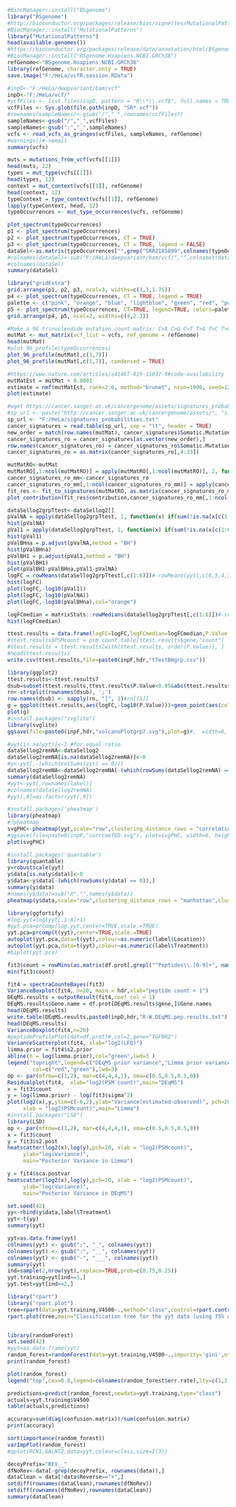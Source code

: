 ```r
#BiocManager::install("BSgenome")
library("BSgenome")
#http://bioconductor.org/packages/release/bioc/vignettes/MutationalPatterns/inst/doc/Introduction_to_MutationalPatterns.pdf
#BiocManager::install("MutationalPatterns")
library("MutationalPatterns")
head(available.genomes())
#https://bioconductor.org/packages/release/data/annotation/html/BSgenome.Hsapiens.NCBI.GRCh38.html
#BiocManager::install("BSgenome.Hsapiens.NCBI.GRCh38")
refGenome<-"BSgenome.Hsapiens.NCBI.GRCh38"
library(refGenome, character.only = TRUE)
save.image("F:/HeLa/vcfR.session.RData")
```

```r
#inpD<-"F:/HeLa/deepvariant/bam/vcf"
inpD<-"F:/HeLa/vcf/"
#vcfFiles <- list.files(inpD, pattern = "R\\*\\.vcf$", full.names = TRUE)
vcfFiles <- Sys.glob(file.path(inpD, "SR*.vcf")) 
#rownames(sampleNames)<-gsub("/"," ",rownames(vcfFiles))
sampleNames<-gsub("/","_",vcfFiles)
sampleNames<-gsub(":","_",sampleNames)
vcfs <- read_vcfs_as_granges(vcfFiles, sampleNames, refGenome)
#warnings()#->email
summary(vcfs)
```

```r
muts = mutations_from_vcf(vcfs[[1]])
head(muts, 12)
types = mut_type(vcfs[[1]])
head(types, 12)
context = mut_context(vcfs[[1]], refGenome)
head(context, 12)
typeContext = type_context(vcfs[[1]], refGenome)
lapply(typeContext, head, 12)
typeOccurrences <- mut_type_occurrences(vcfs, refGenome)
```

```r
plot_spectrum(typeOccurrences)
p1 <- plot_spectrum(typeOccurrences)
p2 <- plot_spectrum(typeOccurrences, CT = TRUE)
p3 <- plot_spectrum(typeOccurrences, CT = TRUE, legend = FALSE)
dataSel<-as.matrix(typeOccurrences["",grep("SRR2185899",colnames(typeOccurrences))])
#colnames(dataSel)<-sub("F:/HeLa/deepvariant/bam/vcf/","",colnames(dataSel))
#colnames(dataSel)
summary(dataSel)
```

```r
library("gridExtra")
grid.arrange(p1, p2, p3, ncol=3, widths=c(3,3,1.75))
p4 <- plot_spectrum(typeOccurrences, CT = TRUE, legend = TRUE)
palette <- c("pink", "orange", "blue", "lightblue", "green", "red", "purple")
p5 <- plot_spectrum(typeOccurrences, CT=TRUE, legend=TRUE, colors=palette)
grid.arrange(p4, p5, ncol=2, widths=c(4,2.3))
```

```r
#Make a 96 trinucleodide mutation count matrix: C>A C>G C>T T>A T>C T>G
mutMat <- mut_matrix(vcf_list = vcfs, ref_genome = refGenome)
head(mutMat)
#plot_96_profile(typeOccurrences)
plot_96_profile(mutMat[,c(1,7)])
plot_96_profile(mutMat[,c(1,7)], condensed = TRUE)
```

```r
#https://www.nature.com/articles/s41467-019-11037-8#code-availability
mutMatEst = mutMat + 0.0001 
estimate = nmf(mutMatEst, rank=2:6, method="brunet", nrun=1000, seed=123456)  
plot(estimate)
```

```r
#wget https://cancer.sanger.ac.uk/cancergenome/assets/signatures_probabilities.txt
#sp_url <- paste("http://cancer.sanger.ac.uk/cancergenome/assets/", "signatures_probabilities.txt", sep = "")
sp_url <- "F:/HeLa/signatures_probabilities.txt"
cancer_signatures = read.table(sp_url, sep = "\t", header = TRUE) 
new_order = match(row.names(mutMat), cancer_signatures$Somatic.Mutation.Type) 
cancer_signatures_ro = cancer_signatures[as.vector(new_order),]  
row.names(cancer_signatures_ro) = cancer_signatures_ro$Somatic.Mutation.Type  
cancer_signatures_ro = as.matrix(cancer_signatures_ro[,4:33])
```

```r
mutMatRO<-mutMat
mutMatRO[,1:ncol(mutMatRO)] = apply(mutMatRO[,1:ncol(mutMatRO)], 2, function(x) as.numeric(as.character(x)))
cancer_signatures_ro_mm<-cancer_signatures_ro
cancer_signatures_ro_mm[,1:ncol(cancer_signatures_ro_mm)] = apply(cancer_signatures_ro_mm[,1:ncol(cancer_signatures_ro_mm)], 2, function(x) as.numeric(as.character(x)))  
fit_res <- fit_to_signatures(mutMatRO, as.matrix(cancer_signatures_ro_mm))
plot_contribution(fit_res$contribution,cancer_signatures_ro_mm[,1:ncol(cancer_signatures_ro_mm)],coord_flip = FALSE,mode = "relative")
```
 
```r
dataSellog2grpTtest<-dataSellog2[]
pValNA = apply(dataSellog2grpTtest, 1, function(x) if(sum(!is.na(x[c(1:6)]))<2){NaN} else{t.test(as.numeric(x[c(1:6)]),na.rm=T)$p.value})
hist(pValNA)
pVal1 = apply(dataSellog2grpTtest, 1, function(x) if(sum(!is.na(x[c(1:6)]))<2){1} else{t.test(as.numeric(x[c(1:6)]),na.rm=T)$p.value})
hist(pVal1)
pValBHna = p.adjust(pValNA,method = "BH")
hist(pValBHna)
pValBH1 = p.adjust(pVal1,method = "BH")
hist(pValBH1)
plot(pValBH1-pValBHna,pVal1-pValNA)
logFC = rowMeans(dataSellog2grpTtest[,c(1:6)])#-rowMeans(yyt[,c(6,5,4,3,2,1)])
hist(logFC)
plot(logFC,-log10(pVal1))
plot(logFC,-log10(pValNA))
plot(logFC,-log10(pValBHna),col="orange")

logFCmedian = matrixStats::rowMedians(dataSellog2grpTtest[,c(1:6)])#-rowMeans(yyt[,c(6,5,4,3,2,1)])
hist(logFCmedian)

ttest.results = data.frame(logFC=logFC,logFCmedian=logFCmedian,P.Value = pValNA, adj.pval.BH = pValBHna) 
#ttest.results$PSMcount = psm.count.table[ttest.results$gene,"count"]
#ttest.results = ttest.results[with(ttest.results, order(P.Value)), ]
#head(ttest.results)
write.csv(ttest.results,file=paste0(inpF,hdr,"tTestBHgrp.csv"))
```

```r
library(ggplot2)
ttest.results<-ttest.results7
dsub=subset(ttest.results,ttest.results$P.Value<0.05&abs(ttest.results$logFC)>0.58)
rn<-strsplit(rownames(dsub), ';')
row.names(dsub) <- sapply(rn, "[", 1)#rn[[1]]
g = ggplot(ttest.results,aes(logFC,-log10(P.Value)))+geom_point(aes(color=adj.pval.BH),size=0.15) + theme_bw(base_size=10) +geom_text(data=dsub,aes(label=row.names(dsub)), vjust=0.5, size=1.5) + xlab("Log2 Fold Change (NRF2/sNRF2NT)")  + ylab("-Log10 P-value") + ggtitle("Differentially Expressed Protein groups") + scale_size_area()+scale_color_gradient(low="#FF9933", high="#99CC66")
plot(g)
#install.packages("svglite")
library(svglite)
ggsave(file=paste0(inpF,hdr,"volcanoPlotgrp7.svg"),plot=g)#,  width=6, height=6)
```


```r
#yyt[is.na(yyt)]<-1 #for equal ratio
dataSellog2remNA<-dataSellog2
dataSellog2remNA[is.na(dataSellog2remNA)]<-0
#y<-yyt[,-(which(colSums(yyt) == 0))] 
dataSellog2remNA<-dataSellog2remNA[-(which(rowSums(dataSellog2remNA) == 0)),] 
summary(dataSellog2remNA)
#yyt<-yyt[,rownames(label)]
#colnames(dataSellog2remNA)
#yyt[,9]=as.factor(yyt[,9])
```

```r
#install.packages('pheatmap')
library(pheatmap)
#?pheatmap
svgPHC<-pheatmap(yyt,scale="row",clustering_distance_rows = "correlation",clustering_distance_cols = "correlation",fontsize_row=6,annotation_col = label,show_rownames=F)
#ggsave(file=paste0(inpF,"corrcoefED.svg"), plot=svgPHC, width=6, height=6)
plot(svgPHC)
```


```r
#install.packages('quantable')
library(quantable)
y=robustscale(yyt)
y$data[is.na(y$data)]<-0
y$data<-y$data[-(which(rowSums(y$data) == 0)),] 
summary(y$data)
#names(y$data)=sub("X","",names(y$data))
pheatmap(y$data,scale="row",clustering_distance_rows = "manhattan",clustering_distance_cols = "manhattan",fontsize_row=6,annotation_col = label,show_rownames=F)
```

```r
library(ggfortify)
#log.yyt=log(yyt[,1:8]+1)
#yyt.pca=prcomp(log.yyt,center=TRUE,scale.=TRUE) 
yyt.pca=prcomp(t(yyt),center=TRUE,scale.=TRUE) 
autoplot(yyt.pca,data=t(yyt),colour=as.numeric(label$Location))
autoplot(yyt.pca,data=t(yyt),colour=as.numeric(label$Treatment))
#biplot(yyt.pca)
```


```r
fit3$count = rowMins(as.matrix(df.prot[,grepl("^Peptides\\.[0-9]+", names(df.prot))]))+1
min(fit3$count)

fit4 = spectraCounteBayes(fit3)
VarianceBoxplot(fit4, n=20, main = hdr,xlab="peptide count + 1")
DEqMS.results = outputResult(fit4,coef_col = 1)
DEqMS.results$Gene.name = df.prot[DEqMS.results$gene,]$Gene.names
head(DEqMS.results)
write.table(DEqMS.results,paste0(inpD,hdr,"R-W.DEqMS.pep.results.txt"),sep = "\t",row.names = F,quote=F)
head(DEqMS.results)
VarianceBoxplot(fit4,n=20)
#peptideProfilePlot(dat=df.prot)#,col=2,gene="TGFBR2")
VarianceScatterplot(fit4, xlab="log2(LFQ)")
limma.prior = fit4$s2.prior
abline(h = log(limma.prior),col="green",lwd=3 )
legend("topright",legend=c("DEqMS prior variance","Limma prior variance"),
        col=c("red","green"),lwd=3)
op <- par(mfrow=c(1,2), mar=c(4,4,4,1), oma=c(0.5,0.5,0.5,0))
Residualplot(fit4,  xlab="log2(PSM count)",main="DEqMS")
x = fit3$count
y = log(limma.prior) - log(fit3$sigma^2)
plot(log2(x),y,ylim=c(-6,2),ylab="Variance(estimated-observed)", pch=20, cex=0.5,
     xlab = "log2(PSMcount)",main="Limma")
#install.packages("LSD")
library(LSD)
op <- par(mfrow=c(1,2), mar=c(4,4,4,1), oma=c(0.5,0.5,0.5,0))
x = fit3$count
y = fit3$s2.post
heatscatter(log2(x),log(y),pch=20, xlab = "log2(PSMcount)", 
     ylab="log(Variance)",
     main="Posterior Variance in Limma")

y = fit4$sca.postvar
heatscatter(log2(x),log(y),pch=20, xlab = "log2(PSMcount)",
     ylab="log(Variance)", 
     main="Posterior Variance in DEqMS")

```


```r
set.seed(42)
yy<-rbind(y$data,label$Treatment)
yyt<-t(yy)
summary(yyt)

yyt=as.data.frame(yyt)
colnames(yyt) <- gsub(";", "_", colnames(yyt))
colnames(yyt) <- gsub(":", "__", colnames(yyt))
colnames(yyt) <- gsub("-", "___", colnames(yyt))
summary(yyt)
ind=sample(2,nrow(yyt),replace=TRUE,prob=c(0.75,0.25))
yyt.training=yyt[ind==1,]
yyt.test=yyt[ind==2,]

library("rpart")
library("rpart.plot")
tree=rpart(data=yyt.training,V4500~.,method="class",control=rpart.control(minsplit=10,minbucket=5),parms=list(split="information"))
rpart.plot(tree,main="Classification tree for the yyt data (using 75% of data as training set)",extra=101)


library(randomForest)
set.seed(42)
#yyt=as.data.frame(yyt)
random_forest=randomForest(data=yyt.training,V4500~.,impurity='gini',ntree=200,replace=TRUE)
print(random_forest)

plot(random_forest)
legend("top",cex=0.8,legend=colnames(random_forest$err.rate),lty=c(1,2,3),col=c(1,2,3),horiz=T)

predictions=predict(random_forest,newdata=yyt.training,type="class")
actuals=yyt.training$V4500
table(actuals,predictions)

accuracy=sum(diag(confusion.matrix))/sum(confusion.matrix)
print(accuracy)

sort(importance(random_forest))
varImpPlot(random_forest)
#qplot(RCN1,GALNT2,data=yyt,colour=class,size=I(3))
```

```r
decoyPrefix="REV__"
dfNoRev<-data[-grep(decoyPrefix, rownames(data)),]
dataClean = data[!data$Reverse=="+",]
setdiff(rownames(dataClean),rownames(dfNoRev))
setdiff(rownames(dfNoRev),rownames(dataClean))
summary(dataClean)
```

